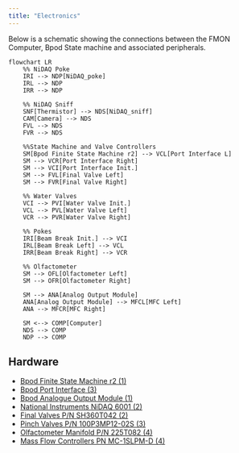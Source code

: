 ```yaml
---
title: "Electronics"
---
```


Below is a schematic showing the connections between the FMON Computer, Bpod State machine and associated peripherals.

```mermaid
flowchart LR
    %% NiDAQ Poke
    IRI --> NDP[NiDAQ_poke]
    IRL --> NDP
    IRR --> NDP

    %% NiDAQ Sniff
    SNF[Thermistor] --> NDS[NiDAQ_sniff]
    CAM[Camera] --> NDS
    FVL --> NDS
    FVR --> NDS

    %%State Machine and Valve Controllers
    SM[Bpod Finite State Machine r2] --> VCL[Port Interface L]
    SM --> VCR[Port Interface Right]
    SM --> VCI[Port Interface Init.]
    SM --> FVL[Final Valve Left]
    SM --> FVR[Final Valve Right]

    %% Water Valves
    VCI --> PVI[Water Valve Init.]
    VCL --> PVL[Water Valve Left]
    VCR --> PVR[Water Valve Right]

    %% Pokes
    IRI[Beam Break Init.] --> VCI
    IRL[Beam Break Left] --> VCL
    IRR[Beam Break Right] --> VCR

    %% Olfactometer
    SM --> OFL[Olfactometer Left]
    SM --> OFR[Olfactometer Right]

    SM --> ANA[Analog Output Module]
    ANA[Analog Output Module] --> MFCL[MFC Left]
    ANA --> MFCR[MFC Right]

    SM <--> COMP[Computer]
    NDS --> COMP
    NDP --> COMP

```

## Hardware
* [Bpod Finite State Machine r2 (1)](https://sanworks.io/shop/viewproduct?productID=1024)
* [Bpod Port Interface (3)](https://sanworks.io/shop/viewproduct?productID=1008)
* [Bpod Analogue Output Module (1)](https://sanworks.io/shop/viewproduct?productID=1013)
* [National Instruments NiDAQ 6001 (2)](https://www.ni.com/en-us/shop/model/usb-6001.html)
* [Final Valves P/N SH360T042 (2)](https://www.nresearch.com/products/valves/multi-3-way-isolation.html)
* [Pinch Valves P/N 100P3MP12-02S (3)](https://www.lab-club.com/3-way-pinch-valve-type-100P3MP12-02S)
* [Olfactometer Manifold P/N 225T082 (4)](https://www.nresearch.com/products/valves/inline-manifold.html)
* [Mass Flow Controllers PN MC-1SLPM-D (4)](https://store.alicat.com/products/mc-1slpm-d)


